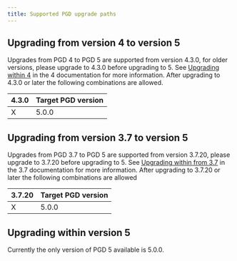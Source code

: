 ```yaml
---
title: Supported PGD upgrade paths
---
```


## Upgrading from version 4 to version 5

Upgrades from PGD 4 to PGD 5 are supported from version 4.3.0, for older versions, please upgrade to 4.3.0 before upgrading to 5. See [Upgrading within 4](/pgd/4/upgrades/upgrade_paths/#upgrading-within-version-4) in the 4 documentation for more information.  After upgrading to 4.3.0 or later the following combinations are allowed.

| 4.3.0 | Target PGD version |
|-------|--------------------|
| X     | 5.0.0              |


## Upgrading from version 3.7 to version 5

Upgrades from PGD 3.7 to PGD 5 are supported from version 3.7.20, please upgrade to 3.7.20 before upgrading to 5.  See [Upgrading within from 3.7](/pgd/3.7/bdr/upgrades/supported_paths/#upgrading-within-version-37) in the 3.7 documentation for more information.  After upgrading to 3.7.20 or later the following combinations are allowed


| 3.7.20 | Target PGD version |
|--------|--------------------|
| X      | 5.0.0              |

## Upgrading within version 5

Currently the only version of PGD 5 available is 5.0.0.
